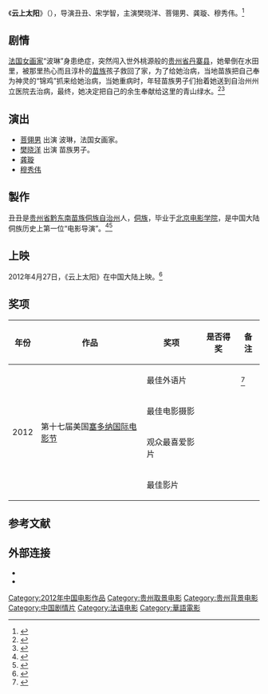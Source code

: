 {{电影信息框
| 片名     = 云上太阳
| 电影原名 = ''{{lang|en|Close to the Sun}}''
| 图像     = Close to the Sun poster.jpg
| 图像说明 = 海报
| 导演     = 丑丑、宋学智
| 监制     = 
| 制片     = 
| 编剧     = 丑丑
| 剧本     = 
| 原著     = 
| 主演     = 樊晓洋<br>菩翎男<br>龚璇<br>穆秀伟
| 主题曲   = 
| 片头曲   = 
| 片尾曲   = 
| 配乐     = 陈长风
| 摄影     = 蒋秀佳
| 剪辑     = 
| 制片商   = 
| 发行商   = 
| 上映日期 = {{Film date|2012|4|27|中国大陆}}
| 片长     = 90分钟
| 产地     = {{CHNML}}
| 语言     = 普通话、[[法语|法语]]、[[苗语|苗语]]
| 预算     = 
| 票房     = 
| 前集     = 
| 续集     = 
| 中国大陆片名= 
| 港澳片名 = 
| 新马片名 = 
| 台湾片名 = 
}}
《'''云上太阳'''》（{{lang-en|''Close to the Sun''}}），导演丑丑、宋学智，主演樊晓洋、菩翎男、龚璇、穆秀伟。<ref>{{cite web |url=http://news.hexun.com/2012-05-05/141103419.html |title=“80后”侗族导演丑丑：“大山里的生命力，你无法想象” |date=2012-05-05 |accessdate=2014-03-16 |work=和讯 |archive-url=https://web.archive.org/web/20160304142716/http://news.hexun.com/2012-05-05/141103419.html |archive-date=2016-03-04 |dead-url=yes }}</ref>

==剧情==
[[法国艺术|法国女画家]]“波琳”身患绝症，突然闯入世外桃源般的[[贵州省|贵州省]][[丹寨县|丹寨县]]，她晕倒在水田里，被那里热心而且淳朴的[[苗族|苗族]]孩子救回了家，为了给她治病，当地苗族把自己奉为神灵的“锦鸡”抓来给她治病，当她重病时，年轻苗族男子们抬着她送到自治州州立医院去治病，最终，她决定把自己的余生奉献给这里的青山绿水。<ref>{{cite web |url=http://ent.sina.com.cn/m/c/2011-12-05/23513499961.shtml |title=《云上太阳》北大献映 简单故事感动众人 |date=2012-12-05 |work=新浪 |accessdate=2014-03-16 |archive-date=2018-09-29 |archive-url=https://web.archive.org/web/20180929190128/http://ent.sina.com.cn/m/c/2011-12-05/23513499961.shtml |dead-url=no }}</ref><ref>{{cite web |url=http://ent.163.com/12/0423/22/7VQEFPL300032DGD.html |title=《云上太阳》4月27日全国公映 故事令人鼓舞 |accessdate=2014-03-16 |date=2011-12-05 |work=网易 |archive-url=https://web.archive.org/web/20181004170522/http://ent.163.com/12/0423/22/7VQEFPL300032DGD.html |archive-date=2018-10-04 |dead-url=yes }}</ref>

== 演出 ==
*[[菩翎男|菩翎男]] 出演 波琳，法国女画家。
*[[樊晓洋|樊晓洋]] 出演 苗族男子。
*[[龚璇|龚璇]] 
*[[穆秀伟|穆秀伟]]

== 製作 ==
丑丑是[[贵州省|贵州省]][[黔东南苗族侗族自治州|黔东南苗族侗族自治州]]人，[[侗族|侗族]]，毕业于[[北京电影学院|北京电影学院]]，是中国大陆侗族历史上第一位“电影导演”。<ref>{{cite web |url=http://news.hexun.com/2012-04-16/140454997.html |title=80后女导演丑丑携《云上太阳》深圳会影迷 |date=2012-04-16|accessdate=2014-03-16 |work=和讯}}{{Dead link|date=2019年10月 |bot=InternetArchiveBot |fix-attempted=yes}}</ref><ref>{{cite web|url=http://www.gz.xinhuanet.com/2008htm/xhws/2012-05/07/content_25188209.htm|title=专访“80后”侗族导演：有一种美丽叫丑丑|accessdate=2014-03-16|date=2012-05-07|work=新华网|deadurl=yes|archiveurl=https://web.archive.org/web/20160304202843/http://www.gz.xinhuanet.com/2008htm/xhws/2012-05/07/content_25188209.htm|archivedate=2016-03-04}}</ref>

==上映==
2012年4月27日，《云上太阳》在中国大陆上映。<ref>{{cite web |url=http://news.xinhuanet.com/zgjx/2012-04/23/c_123020247.htm |title=侗族导演丑丑第二部电影《云上太阳》将上映 |date=2012-04-23|accessdate=2014-03-16 |work=新华网}}</ref>

== 奖项 ==
{| class="wikitable"
|-
! 年份 !! 作品  !! 奖项  !! 是否得奖 !! 备注
|-
|rowspan="4" | 2012 ||rowspan="4"| 第十七届美国[[塞多纳国际电影节|塞多纳国际电影节]] || 最佳外语片 || {{Won}} ||  <ref>{{cite web |url=http://yue.ifeng.com/news/detail_2012_05/07/14348214_0.shtml |title=《云上太阳》曾在美国华盛顿、纽约等地放映，获得一致好评，还获得第十七届美国塞多纳国际电影节最佳外语片、最佳摄影以及观众最喜爱的影片三项大奖。 |date=2012-05-07 |work=凤凰网 |accessdate=2014-03-16 |archive-date=2018-09-30 |archive-url=https://web.archive.org/web/20180930030048/http://yue.ifeng.com/news/detail_2012_05/07/14348214_0.shtml |dead-url=no }}</ref>
|- 
| 最佳电影摄影 || {{Won}} ||   
|- 
| 观众最喜爱影片 || {{Won}} ||   
|- 
| 最佳影片 || {{nom}} ||   
|}

==参考文献==
{{Reflist}}

==外部连接==
*{{douban|4841182}}
*{{Mtime|131556}}

{{DEFAULTSORT:Y云}}
[[Category:2012年中国电影作品|Category:2012年中国电影作品]]
[[Category:贵州取景电影|Category:贵州取景电影]]
[[Category:贵州背景电影|Category:贵州背景电影]]
[[Category:中国剧情片|Category:中国剧情片]]
[[Category:法语电影|Category:法语电影]]
[[Category:華語電影|Category:華語電影]]